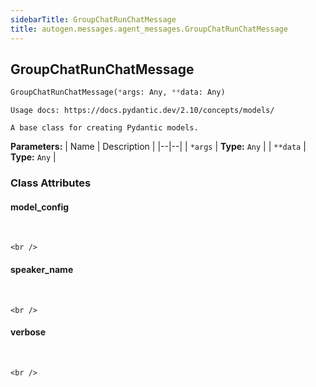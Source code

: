 ```yaml
---
sidebarTitle: GroupChatRunChatMessage
title: autogen.messages.agent_messages.GroupChatRunChatMessage
---
```

<h2 id="autogen.messages.agent_messages.GroupChatRunChatMessage" class="doc doc-heading">
    <code class="doc-symbol doc-symbol-heading doc-symbol-class"></code>
    <span class="doc doc-object-name doc-class-name">GroupChatRunChatMessage</span>
</h2>

```python
GroupChatRunChatMessage(*args: Any, **data: Any)
```

    Usage docs: https://docs.pydantic.dev/2.10/concepts/models/
    
    A base class for creating Pydantic models.

<b>Parameters:</b>
| Name | Description |
|--|--|
| `*args` | **Type:** `Any` |
| `**data` | **Type:** `Any` |

### Class Attributes

<code class="doc-symbol doc-symbol-heading doc-symbol-attribute"></code>
#### model_config
<br />

    <br />

<code class="doc-symbol doc-symbol-heading doc-symbol-attribute"></code>
#### speaker_name
<br />

    <br />

<code class="doc-symbol doc-symbol-heading doc-symbol-attribute"></code>
#### verbose
<br />

    <br />